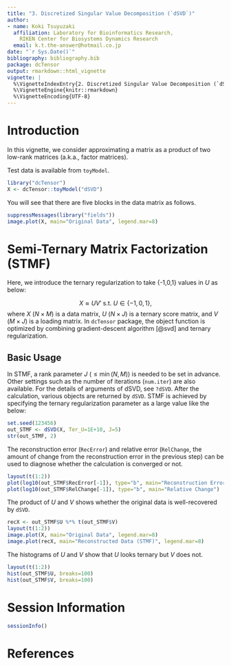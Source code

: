 ```yaml
---
title: "3. Discretized Singular Value Decomposition (`dSVD`)"
author:
- name: Koki Tsuyuzaki
  affiliation: Laboratory for Bioinformatics Research,
    RIKEN Center for Biosystems Dynamics Research
  email: k.t.the-answer@hotmail.co.jp
date: "`r Sys.Date()`"
bibliography: bibliography.bib
package: dcTensor
output: rmarkdown::html_vignette
vignette: |
  %\VignetteIndexEntry{2. Discretized Singular Value Decomposition (`dSVD`)}
  %\VignetteEngine{knitr::rmarkdown}
  %\VignetteEncoding{UTF-8}
---
```


# Introduction

In this vignette, we consider approximating a matrix as a product of two low-rank matrices (a.k.a., factor matrices).

Test data is available from `toyModel`.

```r
library("dcTensor")
X <- dcTensor::toyModel("dSVD")
```

You will see that there are five blocks in the data matrix as follows.

```r
suppressMessages(library("fields"))
image.plot(X, main="Original Data", legend.mar=8)
```

# Semi-Ternary Matrix Factorization (STMF)

Here, we introduce the ternary regularization to take {-1,0,1} values in $U$ as below:

$$
X \approx U V' \ \mathrm{s.t.}\ U \in \{-1,0,1\},
$$
where $X$ ($N \times M$) is a data matrix, $U$ ($N \times J$) is a ternary score matrix, and $V$ ($M \times J$) is a loading matrix. In `dcTensor` package, the object function is optimized by combining gradient-descent algorithm [@svd] and ternary regularization.

## Basic Usage

In STMF, a rank parameter $J$ ($\leq \min(N, M)$) is needed to be set in advance. Other settings such as the number of iterations (`num.iter`) are also available. For the details of arguments of dSVD, see `?dSVD`. After the calculation, various objects are returned by `dSVD`. STMF is achieved by specifying the ternary regularization parameter as a large value like the below:

```r
set.seed(123456)
out_STMF <- dSVD(X, Ter_U=1E+10, J=5)
str(out_STMF, 2)
```

The reconstruction error (`RecError`) and relative error (`RelChange`, the amount of change from the reconstruction error in the previous step) can be used to diagnose whether the calculation is converged or not.

```r
layout(t(1:2))
plot(log10(out_STMF$RecError[-1]), type="b", main="Reconstruction Error")
plot(log10(out_STMF$RelChange[-1]), type="b", main="Relative Change")
```

The product of $U$ and $V$ shows whether the original data is well-recovered by `dSVD`.

```r
recX <- out_STMF$U %*% t(out_STMF$V)
layout(t(1:2))
image.plot(X, main="Original Data", legend.mar=8)
image.plot(recX, main="Reconstructed Data (STMF)", legend.mar=8)
```

The histograms of $U$ and $V$ show that $U$ looks ternary but $V$ does not.

```r
layout(t(1:2))
hist(out_STMF$U, breaks=100)
hist(out_STMF$V, breaks=100)
```

# Session Information {.unnumbered}

```r
sessionInfo()
```

# References